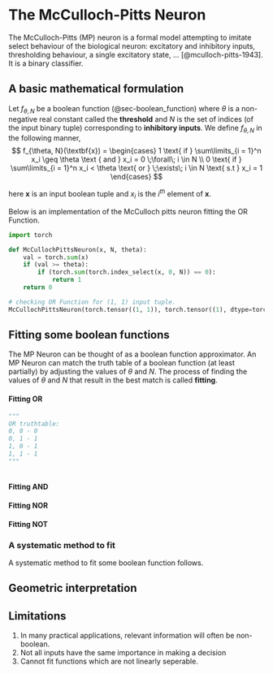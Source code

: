 # The McCulloch-Pitts Neuron {#sec-mcculloch_pitts_neuron}

The McCulloch-Pitts (MP) neuron is a formal model attempting to imitate select behaviour of the biological neuron: excitatory and inhibitory inputs, thresholding behaviour, a single excitatory state, ... [@mculloch-pitts-1943]. It is a binary classifier.

## A basic mathematical formulation
Let $f_{\theta, N}$ be a boolean function (@sec-boolean_function) where $\theta$ is a non-negative real constant called the **threshold** and $N$ is the set of indices (of the input binary tuple) corresponding to **inhibitory inputs**. We define $f_{\theta, N}$ in the following manner,
$$
f_{\theta, N}(\textbf{x}) = 
\begin{cases}
1 \text{ if } \sum\limits_{i = 1}^n x_i \geq \theta \text { and } x_i = 0 \;\forall\; i \in N \\
0 \text{ if } \sum\limits_{i = 1}^n x_i < \theta \text{ or } \;\exists\; i \in N \text{ s.t } x_i = 1
\end{cases}
$$

here $\textbf{x}$ is an input boolean tuple and $x_i$ is the $i^{th}$ element of $\textbf{x}$.

Below is an implementation of the McCulloch pitts neuron fitting the OR Function.
```python
import torch

def McCullochPittsNeuron(x, N, theta):
    val = torch.sum(x)
    if (val >= theta):
        if (torch.sum(torch.index_select(x, 0, N)) == 0):
            return 1
    return 0

# checking OR Function for (1, 1) input tuple.
McCullochPittsNeuron(torch.tensor((1, 1)), torch.tensor((1), dtype=torch.int32), 1)
```

## Fitting some boolean functions
The MP Neuron can be thought of as a boolean function approximator. An MP Neuron can match the truth table of a boolean function (at least partially) by adjusting the values of $\theta$ and $N$. The process of finding the values of $\theta$ and $N$ that result in the best match is called **fitting**. 

#### Fitting OR

```python

"""
OR truthtable:  
0, 0 - 0
0, 1 - 1
1, 0 - 1
1, 1 - 1
"""



```

#### Fitting AND
#### Fitting NOR
#### Fitting NOT

### A systematic method to fit
A systematic method to fit some boolean function follows. 

## Geometric interpretation


## Limitations
1. In many practical applications, relevant information will often be non-boolean.
2. Not all inputs have the same importance in making a decision
3. Cannot fit functions which are not linearly seperable.